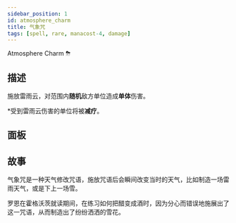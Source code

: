 ```yaml
---
sidebar_position: 1
id: atmosphere_charm
title: 气象咒
tags: [spell, rare, manacost-4, damage]
---
```


Atmosphere Charm ⛈

<!--truncate-->



<CardBasics cardKey={id}/>


## 描述

施放雷雨云，对范围内**随机**敌方单位造成**单体**伤害。

*受到雷雨云伤害的单位将被**减疗**。

## 面板


<LevelComponent/>


<CardDynamicTable cardKey={id}/>


<CardComplexTable cardKey={id}/>





## 故事

气象咒是一种天气修改咒语，施放咒语后会瞬间改变当时的天气，比如制造一场雷雨天气，或是下上一场雪。

罗恩在霍格沃茨就读期间，在练习如何把醋变成酒时，因为分心而错误地施展出了这一咒语，从而制造出了纷纷洒洒的雪花。



